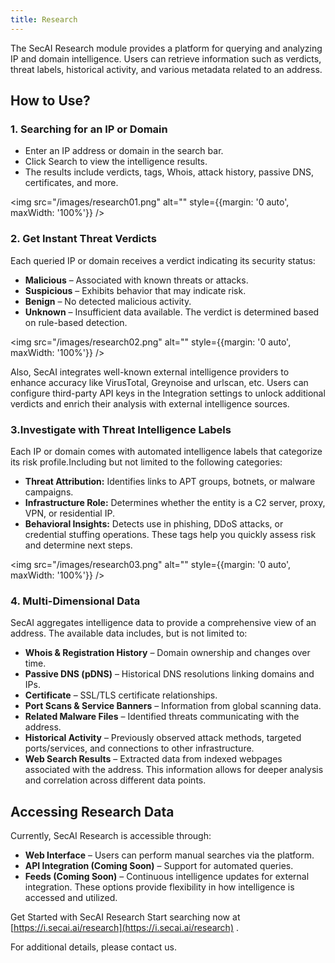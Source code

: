 ```yaml
---
title: Research
---
```

 
The SecAI Research module provides a platform for querying and analyzing IP and domain intelligence. Users can retrieve information such as verdicts, threat labels, historical activity, and various metadata related to an address.

## How to Use?

### 1. Searching for an IP or Domain
- Enter an IP address or domain in the search bar.
- Click Search to view the intelligence results.
- The results include verdicts, tags, Whois, attack history, passive DNS, certificates, and more.

<img src="/images/research01.png" alt="" style={{margin: '0 auto', maxWidth: '100%'}} />

### 2. Get Instant Threat Verdicts
Each queried IP or domain receives a verdict indicating its security status:
- **Malicious** – Associated with known threats or attacks.
- **Suspicious** – Exhibits behavior that may indicate risk.
- **Benign** – No detected malicious activity.
- **Unknown** – Insufficient data available.
The verdict is determined based on rule-based detection.

<img src="/images/research02.png" alt="" style={{margin: '0 auto', maxWidth: '100%'}} />

Also, SecAI integrates well-known external intelligence providers to enhance accuracy like VirusTotal, Greynoise and urlscan, etc. Users can configure third-party API keys in the Integration settings to unlock additional verdicts and enrich their analysis with external intelligence sources.

### 3.Investigate with Threat Intelligence Labels
Each IP or domain comes with automated intelligence labels that categorize its risk profile.Including but not limited to the following categories:
- **Threat Attribution:** Identifies links to APT groups, botnets, or malware campaigns.
- **Infrastructure Role:** Determines whether the entity is a C2 server, proxy, VPN, or residential IP.
- **Behavioral Insights:** Detects use in phishing, DDoS attacks, or credential stuffing operations.
These tags help you quickly assess risk and determine next steps.

<img src="/images/research03.png" alt="" style={{margin: '0 auto', maxWidth: '100%'}} />

### 4. Multi-Dimensional Data
SecAI aggregates intelligence data to provide a comprehensive view of an address. The available data includes, but is not limited to:
- **Whois & Registration History** – Domain ownership and changes over time.
- **Passive DNS (pDNS)** – Historical DNS resolutions linking domains and IPs.
- **Certificate**  – SSL/TLS certificate relationships.
- **Port Scans & Service Banners** – Information from global scanning data.
- **Related Malware Files** – Identified threats communicating with the address.
- **Historical Activity** – Previously observed attack methods, targeted ports/services, and connections to other infrastructure.
- **Web Search Results** – Extracted data from indexed webpages associated with the address.
This information allows for deeper analysis and correlation across different data points.

## Accessing Research Data
Currently, SecAI Research is accessible through:
- **Web Interface** – Users can perform manual searches via the platform.
- **API Integration (Coming Soon)** – Support for automated queries.
- **Feeds (Coming Soon)** – Continuous intelligence updates for external integration.
These options provide flexibility in how intelligence is accessed and utilized.

Get Started with SecAI Research
Start searching now at [https://i.secai.ai/research](https://i.secai.ai/research) .

For additional details, please contact us.


